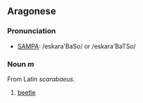 ==Aragonese==
===Pronunciation===
*[[w:SAMPA|SAMPA]]: /eskara'BaSo/ or /eskara'BaTSo/

===Noun ''m''===
From Latin ''scarabaeus''.

# [[beetle]]